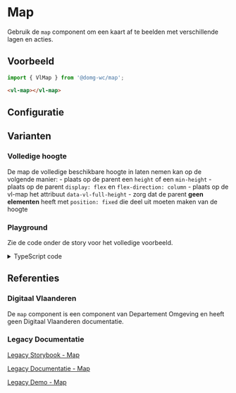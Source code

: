 
# Map

Gebruik de `map` component om een kaart af te beelden met verschillende lagen en acties.

## Voorbeeld

```js
import { VlMap } from '@domg-wc/map';
```

```html
<vl-map></vl-map>
```

<Canvas of={VlMapStories.MapDefault} />


## Configuratie

<ArgTypes of={VlMapStories.MapDefault} />


## Varianten

### Volledige hoogte

De map de volledige beschikbare hoogte in laten nemen kan op de volgende manier:
    - plaats op de parent een `height` of een `min-height`
    - plaats op de parent `display: flex` en `flex-direction: column`
    - plaats op de vl-map het attribuut `data-vl-full-height`
    - zorg dat de parent **geen elementen** heeft met `position: fixed` die deel uit moeten maken van de hoogte

<Canvas of={VlMapStories.MapFullHeight} />

### Playground

Zie de code onder de story voor het volledige voorbeeld.

<Canvas of={VlMapStories.MapPlayground} />

<details>
    <summary>TypeScript code</summary>
    <Source code={mapStoryUtils} language="ts" dark={true} />
</details>


## Referenties

### Digitaal Vlaanderen

De `map` component is een component van Departement Omgeving en heeft geen Digitaal Vlaanderen documentatie.

### Legacy Documentatie

[Legacy Storybook - Map](https://webcomponenten.omgeving.vlaanderen.be/storybook/?path=/docs/custom-elements-vl-map--default)

[Legacy Documentatie - Map](https://webcomponenten.omgeving.vlaanderen.be/doc/VlMap.html)

[Legacy Demo - Map](https://webcomponenten.omgeving.vlaanderen.be/demo/vl-map.html)
